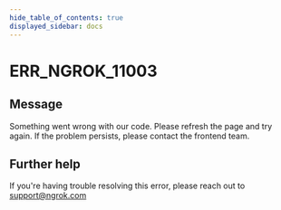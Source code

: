 ```yaml
---
hide_table_of_contents: true
displayed_sidebar: docs
---
```



# ERR_NGROK_11003

## Message

Something went wrong with our code. Please refresh the page and try again. If the problem persists, please contact the frontend team.

<ErrorDetails error="err_ngrok_11003" />

## Further help

If you're having trouble resolving this error, please reach out to [support@ngrok.com](mailto:support@ngrok.com?subject=Help%20with%20ERR_NGROK_11003)
